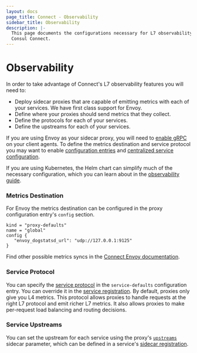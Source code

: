 ```yaml
---
layout: docs
page_title: Connect - Observability
sidebar_title: Observability
description: |-
  This page documents the configurations necessary for L7 observability using
  Consul Connect.
---
```


# Observability

In order to take advantage of Connect's L7 observability features you will need
to:

- Deploy sidecar proxies that are capable of emitting metrics with each of your
  services. We have first class support for Envoy.
- Define where your proxies should send metrics that they collect.
- Define the protocols for each of your services.
- Define the upstreams for each of your services.

If you are using Envoy as your sidecar proxy, you will need to [enable
gRPC](/docs/agent/options#grpc_port) on your client agents. To define the
metrics destination and service protocol you may want to enable [configuration
entries](/docs/agent/options#config_entries) and [centralized service
configuration](/docs/agent/options#enable_central_service_config).

If you
are using Kubernetes, the Helm chart can simplify much of the necessary
configuration, which you can learn about in the [observability
guide](https://learn.hashicorp.com/consul/kubernetes/l7-observability-k8s).

### Metrics Destination

For Envoy the metrics destination can be configured in the proxy configuration
entry's `config` section.

```
kind = "proxy-defaults"
name = "global"
config {
   "envoy_dogstatsd_url": "udp://127.0.0.1:9125"
}
```

Find other possible metrics syncs in the [Connect Envoy documentation](/docs/connect/proxies/envoy#bootstrap-configuration).

### Service Protocol

You can specify the [service protocol](/docs/agent/config-entries/service-defaults#protocol)
in the `service-defaults` configuration entry. You can override it in the
[service registration](/docs/agent/services). By default, proxies only give
you L4 metrics. This protocol allows proxies to handle requests at the right L7
protocol and emit richer L7 metrics. It also allows proxies to make per-request
load balancing and routing decisions.

### Service Upstreams

You can set the upstream for each service using the proxy's
[`upstreams`](/docs/connect/registration/service-registration#upstreams)
sidecar parameter, which can be defined in a service's [sidecar
registration](/docs/connect/registration/sidecar-service).
